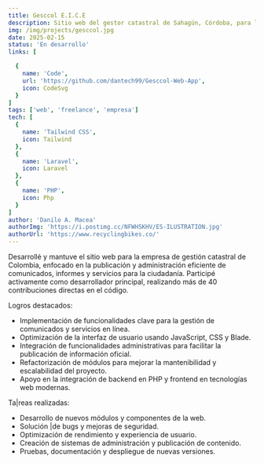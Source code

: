 ```yaml
---
title: Gesccol E.I.C.E
description: Sitio web del gestor catastral de Sahagún, Córdoba, para la difusión de información pública a la ciudadanía sobre el catastro multiproposito.
img: /img/projects/gesccol.jpg
date: 2025-02-15
status: 'En desarrollo'
links: [

  {
    name: 'Code',
    url: 'https://github.com/dantech99/Gesccol-Web-App',
    icon: CodeSvg
  }
]
tags: ['web', 'freelance', 'empresa']
tech: [
  {
    name: 'Tailwind CSS',
    icon: Tailwind
  },
  {
    name: 'Laravel',
    icon: Laravel
  },
  {
    name: 'PHP',
    icon: Php
  }
]
author: 'Danilo A. Macea'
authorImg: 'https://i.postimg.cc/NFWHSKHV/ES-ILUSTRATION.jpg'
authorUrl: 'https://www.recyclingbikes.co/'
---
```

Desarrollé y mantuve el sitio web para la empresa de gestión catastral de Colombia, enfocado en la publicación y administración eficiente de comunicados, informes y servicios para la ciudadanía.
Participé activamente como desarrollador principal, realizando más de 40 contribuciones directas en el código.

Logros destacados:

- Implementación de funcionalidades clave para la gestión de comunicados y servicios en línea.
- Optimización de la interfaz de usuario usando JavaScript, CSS y Blade.
- Integración de funcionalidades administrativas para facilitar la publicación de información oficial.
- Refactorización de módulos para mejorar la mantenibilidad y escalabilidad del proyecto.
- Apoyo en la integración de backend en PHP y frontend en tecnologías web modernas.

Ta|reas realizadas:

- Desarrollo de nuevos módulos y componentes de la web.
- Solución |de bugs y mejoras de seguridad.
- Optimización de rendimiento y experiencia de usuario.
- Creación de sistemas de administración y publicación de contenido.
- Pruebas, documentación y despliegue de nuevas versiones.
